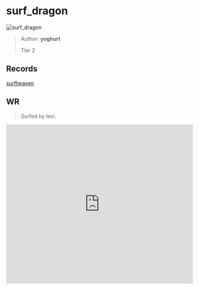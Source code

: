 
# surf_dragon

![surf_dragon](https://raw.githubusercontent.com/Sayt123/SurfMapPics/Maps-and-bonuses/csgo/surf_dragon.jpg)

> Author: **yoghurt**
>
> Tier 2

## Records

[surfheaven](https://surfheaven.eu/map/surf_dragon)

## WR

> Surfed by levi.

<iframe
width="100%"
height="430"
src="https://www.youtube.com/embed/7X0f8eCOHv8"
frameborder="0"
allow="accelerometer; autoplay; clipboard-write; encrypted-media; gyroscope; picture-in-picture"
allowFullScreen
/>

```md

[Surf Timer] - the rick finished in 00:43:82 (WR -00:00:37). Improving by 00:00:48
[Surf Timer] - the rick beat the map record! Rank: 1/262

Previous WR holder: proga


```
                